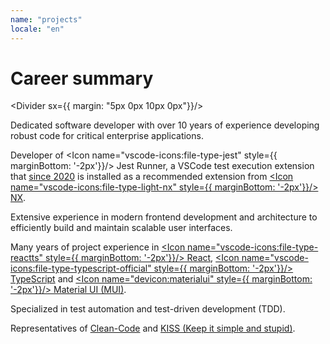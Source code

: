 ```yaml
---
name: "projects"
locale: "en"
---
```



# Career summary

<Divider sx={{ margin: "5px 0px 10px 0px"}}/>

Dedicated software developer with over 10 years of experience developing robust code for critical enterprise applications.

Developer of <Link href="#openSource" underline="none"><Icon name="vscode-icons:file-type-jest" style={{ marginBottom: '-2px'}}/> Jest Runner</Link>, a VSCode test execution extension that [since 2020](https://github.com/nrwl/nx/issues/3868) is installed as a recommended extension from [<Icon name="vscode-icons:file-type-light-nx" style={{ marginBottom: '-2px'}}/> NX](https://nx.dev/).

Extensive experience in modern frontend development and architecture to efficiently build and maintain scalable user interfaces.

Many years of project experience in [<Icon name="vscode-icons:file-type-reactts" style={{ marginBottom: '-2px'}}/> React](https://react.dev/), [<Icon name="vscode-icons:file-type-typescript-official" style={{ marginBottom: '-2px'}}/> TypeScript](https://www.typescriptlang.org/) and [<Icon name="devicon:materialui" style={{ marginBottom: '-2px'}}/> Material UI (MUI)](https://mui.com/).

Specialized in test automation and test-driven development (TDD).

Representatives of [Clean-Code](https://www.youtube.com/watch?v=UjhX2sVf0eg) and [KISS (Keep it simple and stupid)](https://wiki.archlinux.de/title/KISS-Prinzip).